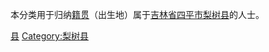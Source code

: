 本分类用于归纳[[籍贯|籍贯]]（出生地）属于[[吉林省|吉林省]][[四平市|四平市]][[梨树县|梨树县]]的人士。

[[Category:四平人|县]]
[[Category:梨树县|Category:梨树县]]